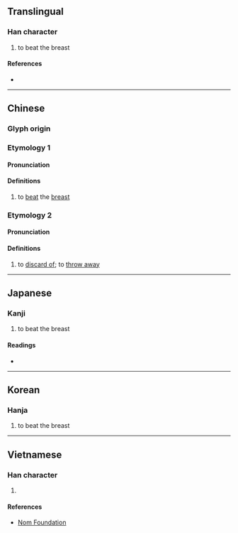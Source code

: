 {{character info}}
==Translingual==

===Han character===
{{Han char|rn=64|rad=手|as=13|sn=16|four=50041|canj=QSRJ|ids=⿰扌辟}}

# to beat the breast

====References====
* {{Han ref|kx=0459.070|dkj=12834|dj=0808.060|hdz=31973.030|uh=64D7|ud=25815|bh=E9A4|bd=59812}}

----

==Chinese==
{{zh-forms}}

===Glyph origin===
{{Han etym}}

===Etymology 1===

====Pronunciation====
{{zh-pron
|m=pǐ
|c=pik1
|mc=y
|oc=y
|ma=
|cat=v
}}

====Definitions====
{{zh-hanzi}}

# to [[beat]] the [[breast]]

===Etymology 2===

====Pronunciation====
{{zh-pron
|c=pek6
|cat=v
}}

====Definitions====
{{zh-hanzi}}

# {{lb|zh|Cantonese|transitive}} to [[discard of]]; to [[throw away]]
#: {{zh-x|擗{pek6} 咗 佢 啦！|Just '''throw''' it '''away''' already!|C}}

----

==Japanese==

===Kanji===
{{ja-kanji|grade=|rs=手13}}

# to beat the breast

====Readings====
* {{ja-readings|on=[[へき]] (heki), [[びゃく]] (byaku), [[ひゃく]] (hyaku), [[はく]] (haku)|kun=[[むねをうつ]] (muneoutsu)}}

----

==Korean==

===Hanja===
{{ko-hanja|hangeul=벽|eumhun=|rv=byeok|mr=pyŏk|y=pyekaa}}

# to beat the breast

----

==Vietnamese==

===Han character===
{{vi-readings|rs=手13|reading=bịch, tịch, vích, phích, phịch}}

# {{rfdef|vi|sort=手13}}

====References====
* [http://nomfoundation.org/common/nom_details.php?codepoint=64d7 Nom Foundation]
